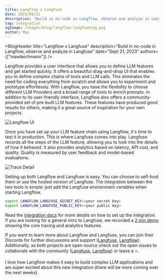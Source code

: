 ```yaml
---
title: Langflow x Langfuse
date: 2023/09/21
description: "Build in no-code in Langflow, observe and analyze in Langfuse"
tag: integration
ogImage: /images/blog/langflow-langfuse/og.png
author: Max
---
```



<BlogHeader
  title="Langflow x Langfuse"
  description="Build in no-code in Langflow, observe and analyze in Langfuse"
  date="Sept 21, 2023"
  authors={["maxdeichmann"]}
/>

Langflow provides a user interface that allows you to define LLM features and get started quickly. It offers a beautiful drag-and-drop UI that enables you to define complex chains of tools and LLM calls. This eliminates the need for coding everything from scratch and allows you to experiment and prototype effortlessly. With Langflow, you have the flexibility to choose different LLM Providers and a broad range of tools to enrich prompts.
In addition to its user-friendly interface, Langflow also offers a community-provided set of pre-built LLM features. These features have produced good results for others, making it a great source of inspiration for your own projects.

<Frame>
  <Image alt="Langflow UI" src="/images/blog/langflow-langfuse/langflow.jpg" />
</Frame>

Once you have set up your LLM feature chain using Langflow, it's time to test it in production. This is where Langfuse comes into play. Langfuse records all the steps of the LLM feature, allowing you to look into the details of how it behaved. It also provides analytics based on latency, API cost, and quality. Quality is measured by user feedback and model-based evaluations.

<Frame>
  <Image
    alt="Trace Detail"
    src="/images/blog/langflow-langfuse/trace-detail.jpg"
  />
</Frame>

Setting up both Langflow and Langfuse is easy. You can choose to self-host them or use the hosted version of Langfuse. The integration between the two tools is simple: just add the Langfuse environment variables when starting Langflow.

```bash
export LANGFLOW_LANGFUSE_SECRET_KEY=<your secret key>
export LANGFLOW_LANGFUSE_PUBLIC_KEY=<your public key>
```

Read the [integration docs](https://langfuse.com/docs/langflow) for more details on how to set up the integration. If you are looking for a general intro to Langfuse, we recorded a [2 min demo](https://langfuse.com/docs/video) showing the core tracing and analytics features.

If you want to learn more about Langflow and Langfuse, you can join their Discords for further discussions and support ([Langfuse](https://langfuse.com/discord), [Langflow](https://discord.com/invite/EqksyE2EX9)). Additionally, as both projects are open source check out the open issues to collaborate with the community ([Langfuse](https://github.com/langfuse/langfuse), [Langflow](https://github.com/logspace-ai/langflow/issues)) or leave a ⭐️.

I love how Langflow makes it easy to build complex LLM applications and am super excited about this new integration (there will be more coming over the next weeks).
